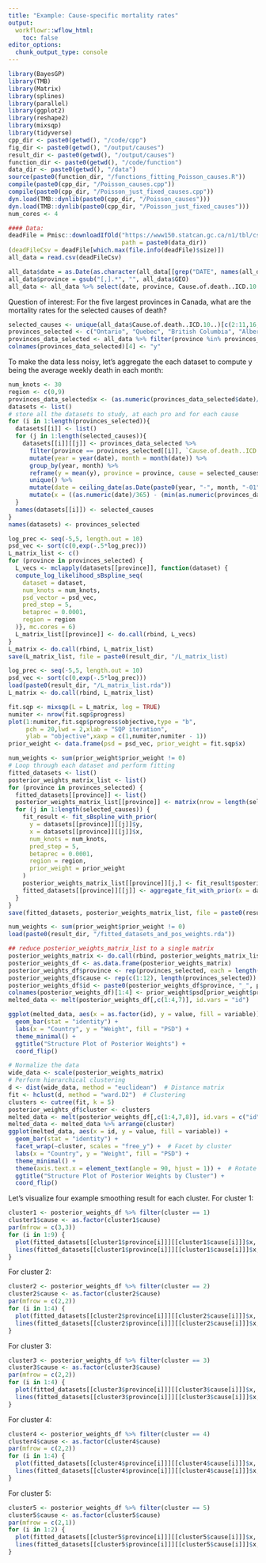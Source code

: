 ```yaml
---
title: "Example: Cause-specific mortality rates"
output:
  workflowr::wflow_html:
    toc: false
editor_options:
  chunk_output_type: console
---
```


```r
library(BayesGP)
library(TMB)
library(Matrix)
library(splines)
library(parallel)
library(ggplot2)
library(reshape2)
library(mixsqp)
library(tidyverse)
cpp_dir <- paste0(getwd(), "/code/cpp")
fig_dir <- paste0(getwd(), "/output/causes")
result_dir <- paste0(getwd(), "/output/causes")
function_dir <- paste0(getwd(), "/code/function")
data_dir <- paste0(getwd(), "/data")
source(paste0(function_dir, "/functions_fitting_Poisson_causes.R"))
compile(paste0(cpp_dir, "/Poisson_causes.cpp"))
compile(paste0(cpp_dir, "/Poisson_just_fixed_causes.cpp"))
dyn.load(TMB::dynlib(paste0(cpp_dir, "/Poisson_causes")))
dyn.load(TMB::dynlib(paste0(cpp_dir, "/Poisson_just_fixed_causes")))
num_cores <- 4
```


```r
#### Data:
deadFile = Pmisc::downloadIfOld("https://www150.statcan.gc.ca/n1/tbl/csv/13100810-eng.zip",
                                path = paste0(data_dir))
(deadFileCsv = deadFile[which.max(file.info(deadFile)$size)])
all_data = read.csv(deadFileCsv)

all_data$date = as.Date(as.character(all_data[[grep("DATE", names(all_data))]]))
all_data$province = gsub("[,].*", "", all_data$GEO)
all_data <- all_data %>% select(date, province, Cause.of.death..ICD.10.., VALUE)
```


Question of interest: For the five largest provinces in Canada, what are the mortality rates for the selected causes of death?
```r
selected_causes <- unique(all_data$Cause.of.death..ICD.10..)[c(2:11,16,18)]
provinces_selected <- c("Ontario", "Quebec", "British Columbia", "Alberta", "Manitoba")
provinces_data_selected <- all_data %>% filter(province %in% provinces_selected, date <= as.Date("2019-01-01"), `Cause.of.death..ICD.10..` %in% selected_causes)
colnames(provinces_data_selected)[4] <- "y"
```

To make the data less noisy, let's aggregate the each dataset to compute y being the average weekly death in each month:
```r
num_knots <- 30
region <- c(0,9)
provinces_data_selected$x <- (as.numeric(provinces_data_selected$date)/365) - (min(as.numeric(provinces_data_selected$date))/365)
datasets <- list()
# store all the datasets to study, at each pro and for each cause
for (i in 1:length(provinces_selected)){
  datasets[[i]] <- list()
  for (j in 1:length(selected_causes)){
    datasets[[i]][[j]] <- provinces_data_selected %>% 
      filter(province == provinces_selected[[i]], `Cause.of.death..ICD.10..` == selected_causes[[j]]) %>% 
      mutate(year = year(date), month = month(date)) %>% 
      group_by(year, month) %>% 
      reframe(y = mean(y), province = province, cause = selected_causes[[j]]) %>% 
      unique() %>%
      mutate(date = ceiling_date(as.Date(paste0(year, "-", month, "-01")), "month") - days(1)) %>%
      mutate(x = ((as.numeric(date)/365) - (min(as.numeric(provinces_data_selected$date))/365)))
  }
  names(datasets[[i]]) <- selected_causes
}
names(datasets) <- provinces_selected
```


```r
log_prec <- seq(-5,5, length.out = 10)
psd_vec <- sort(c(0,exp(-.5*log_prec)))
L_matrix_list <- c()
for (province in provinces_selected) {
  L_vecs <- mclapply(datasets[[province]], function(dataset) {
  compute_log_likelihood_sBspline_seq(
    dataset = dataset,
    num_knots = num_knots,
    psd_vector = psd_vec,
    pred_step = 5,
    betaprec = 0.0001,
    region = region
  )}, mc.cores = 6)
  L_matrix_list[[province]] <- do.call(rbind, L_vecs)
}
L_matrix <- do.call(rbind, L_matrix_list)
save(L_matrix_list, file = paste0(result_dir, "/L_matrix_list)
```

```r
log_prec <- seq(-5,5, length.out = 10)
psd_vec <- sort(c(0,exp(-.5*log_prec)))
load(paste0(result_dir, "/L_matrix_list.rda"))
L_matrix <- do.call(rbind, L_matrix_list)
```

```r
fit.sqp <- mixsqp(L = L_matrix, log = TRUE)
numiter <- nrow(fit.sqp$progress)
plot(1:numiter,fit.sqp$progress$objective,type = "b",
     pch = 20,lwd = 2,xlab = "SQP iteration",
     ylab = "objective",xaxp = c(1,numiter,numiter - 1))
prior_weight <- data.frame(psd = psd_vec, prior_weight = fit.sqp$x)
```

```r
num_weights <- sum(prior_weight$prior_weight != 0)
# Loop through each dataset and perform fitting
fitted_datasets <- list()
posterior_weights_matrix_list <- list()
for (province in provinces_selected) {
  fitted_datasets[[province]] <- list()
  posterior_weights_matrix_list[[province]] <- matrix(nrow = length(selected_causes), ncol = num_weights)
  for (j in 1:length(selected_causes)) {
    fit_result <- fit_sBspline_with_prior(
      y = datasets[[province]][[j]]$y,
      x = datasets[[province]][[j]]$x,
      num_knots = num_knots,
      pred_step = 5,
      betaprec = 0.0001,
      region = region,
      prior_weight = prior_weight
    )
    posterior_weights_matrix_list[[province]][j,] <- fit_result$posterior_weights[, "posterior_weight"]
    fitted_datasets[[province]][[j]] <- aggregate_fit_with_prior(x = datasets[[province]][[j]]$x, fit_results_with_prior = fit_result, original = TRUE)$summary_df
  }
}
save(fitted_datasets, posterior_weights_matrix_list, file = paste0(result_dir, "/fitted_datasets_and_pos_weights.rda"))
```

```r
num_weights <- sum(prior_weight$prior_weight != 0)
load(paste0(result_dir, "/fitted_datasets_and_pos_weights.rda"))
```


```r
## reduce posterior_weights_matrix_list to a single matrix
posterior_weights_matrix <- do.call(rbind, posterior_weights_matrix_list)
posterior_weights_df <- as.data.frame(posterior_weights_matrix)
posterior_weights_df$province <- rep(provinces_selected, each = length(selected_causes))
posterior_weights_df$cause <- rep(c(1:12), length(provinces_selected))
posterior_weights_df$id <- paste0(posterior_weights_df$province, "_", posterior_weights_df$cause)
colnames(posterior_weights_df)[1:4] <- prior_weight$psd[prior_weight$prior_weight != 0]
melted_data <- melt(posterior_weights_df[,c(1:4,7)], id.vars = "id")

ggplot(melted_data, aes(x = as.factor(id), y = value, fill = variable)) +
  geom_bar(stat = "identity") +
  labs(x = "Country", y = "Weight", fill = "PSD") +
  theme_minimal() +
  ggtitle("Structure Plot of Posterior Weights") +
  coord_flip()
```

```r
# Normalize the data
wide_data <- scale(posterior_weights_matrix)
# Perform hierarchical clustering
d <- dist(wide_data, method = "euclidean")  # Distance matrix
fit <- hclust(d, method = "ward.D2")  # Clustering
clusters <- cutree(fit, k = 5)
posterior_weights_df$cluster <- clusters
melted_data <- melt(posterior_weights_df[,c(1:4,7,8)], id.vars = c("id", "cluster"))
melted_data <- melted_data %>% arrange(cluster)
ggplot(melted_data, aes(x = id, y = value, fill = variable)) +
  geom_bar(stat = "identity") +
  facet_wrap(~cluster, scales = "free_y") +  # Facet by cluster
  labs(x = "Country", y = "Weight", fill = "PSD") +
  theme_minimal() +
  theme(axis.text.x = element_text(angle = 90, hjust = 1)) +  # Rotate x-axis labels for better readability
  ggtitle("Structure Plot of Posterior Weights by Cluster") +
  coord_flip()  
```


Let's visualize four example smoothing result for each cluster. 
For cluster 1:
```r
cluster1 <- posterior_weights_df %>% filter(cluster == 1)
cluster1$cause <- as.factor(cluster1$cause)
par(mfrow = c(3,3))
for (i in 1:9) {
  plot(fitted_datasets[[cluster1$province[i]]][[cluster1$cause[i]]]$x, datasets[[cluster1$province[i]]][[cluster1$cause[i]]]$y, type = "p", col = "black", xlab = "Time", ylab = "Mortality Rate", main = paste0("Province: ", cluster1$province[i], ", Cause: ", cluster1$cause[i]), cex = 0.5)
  lines(fitted_datasets[[cluster1$province[i]]][[cluster1$cause[i]]]$x, fitted_datasets[[cluster1$province[i]]][[cluster1$cause[i]]]$mean, col = "red")
}
```

For cluster 2:
```r
cluster2 <- posterior_weights_df %>% filter(cluster == 2)
cluster2$cause <- as.factor(cluster2$cause)
par(mfrow = c(2,2))
for (i in 1:4) {
  plot(fitted_datasets[[cluster2$province[i]]][[cluster2$cause[i]]]$x, datasets[[cluster2$province[i]]][[cluster2$cause[i]]]$y, type = "p", col = "black", xlab = "Time", ylab = "Mortality Rate", main = paste0("Province: ", cluster2$province[i], ", Cause: ", cluster2$cause[i]), cex = 0.5)
  lines(fitted_datasets[[cluster2$province[i]]][[cluster2$cause[i]]]$x, fitted_datasets[[cluster2$province[i]]][[cluster2$cause[i]]]$mean, col = "red")
}
```

For cluster 3:
```r
cluster3 <- posterior_weights_df %>% filter(cluster == 3)
cluster3$cause <- as.factor(cluster3$cause)
par(mfrow = c(2,2))
for (i in 1:4) {
  plot(fitted_datasets[[cluster3$province[i]]][[cluster3$cause[i]]]$x, datasets[[cluster3$province[i]]][[cluster3$cause[i]]]$y, type = "p", col = "black", xlab = "Time", ylab = "Mortality Rate", main = paste0("Province: ", cluster3$province[i], ", Cause: ", cluster3$cause[i]), cex = 0.5)
  lines(fitted_datasets[[cluster3$province[i]]][[cluster3$cause[i]]]$x, fitted_datasets[[cluster3$province[i]]][[cluster3$cause[i]]]$mean, col = "red")
}
```

For cluster 4:
```r
cluster4 <- posterior_weights_df %>% filter(cluster == 4)
cluster4$cause <- as.factor(cluster4$cause)
par(mfrow = c(2,2))
for (i in 1:4) {
  plot(fitted_datasets[[cluster4$province[i]]][[cluster4$cause[i]]]$x, datasets[[cluster4$province[i]]][[cluster4$cause[i]]]$y, type = "p", col = "black", xlab = "Time", ylab = "Mortality Rate", main = paste0("Province: ", cluster4$province[i], ", Cause: ", cluster4$cause[i]), cex = 0.5)
  lines(fitted_datasets[[cluster4$province[i]]][[cluster4$cause[i]]]$x, fitted_datasets[[cluster4$province[i]]][[cluster4$cause[i]]]$mean, col = "red")
}
```


For cluster 5:
```r
cluster5 <- posterior_weights_df %>% filter(cluster == 5)
cluster5$cause <- as.factor(cluster5$cause)
par(mfrow = c(2,1))
for (i in 1:2) {
  plot(fitted_datasets[[cluster5$province[i]]][[cluster5$cause[i]]]$x, datasets[[cluster5$province[i]]][[cluster5$cause[i]]]$y, type = "p", col = "black", xlab = "Time", ylab = "Mortality Rate", main = paste0("Province: ", cluster5$province[i], ", Cause: ", cluster5$cause[i]), cex = 0.5)
  lines(fitted_datasets[[cluster5$province[i]]][[cluster5$cause[i]]]$x, fitted_datasets[[cluster5$province[i]]][[cluster5$cause[i]]]$mean, col = "red")
}
```


